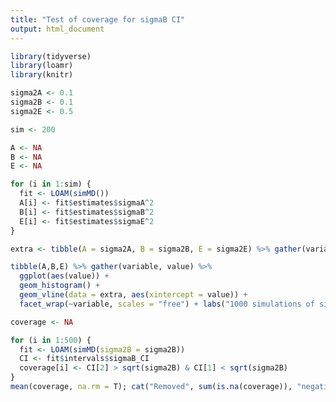 ```yaml
---
title: "Test of coverage for sigmaB CI"
output: html_document
---
```

```r
library(tidyverse)
library(loamr)
library(knitr)
```

```r
sigma2A <- 0.1
sigma2B <- 0.1
sigma2E <- 0.5

sim <- 200

A <- NA
B <- NA
E <- NA

for (i in 1:sim) {
  fit <- LOAM(simMD())
  A[i] <- fit$estimates$sigmaA^2
  B[i] <- fit$estimates$sigmaB^2
  E[i] <- fit$estimates$sigmaE^2
}

extra <- tibble(A = sigma2A, B = sigma2B, E = sigma2E) %>% gather(variable, value)

tibble(A,B,E) %>% gather(variable, value) %>% 
  ggplot(aes(value)) +
  geom_histogram() +
  geom_vline(data = extra, aes(xintercept = value)) +
  facet_wrap(~variable, scales = "free") + labs("1000 simulations of sigma^2")
```


```r
coverage <- NA

for (i in 1:500) {
  fit <- LOAM(simMD(sigma2B = sigma2B))
  CI <- fit$intervals$sigmaB_CI
  coverage[i] <- CI[2] > sqrt(sigma2B) & CI[1] < sqrt(sigma2B)
}
mean(coverage, na.rm = T); cat("Removed", sum(is.na(coverage)), "negative estimate(s) of sigma2B")
```